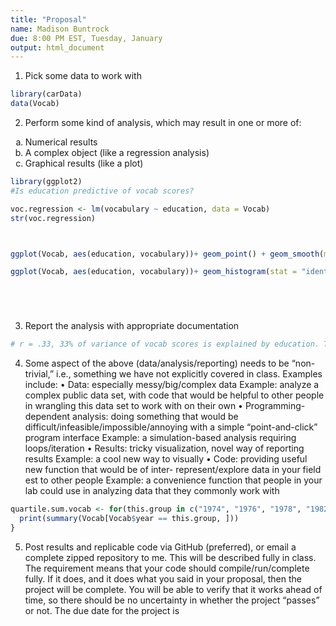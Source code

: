 ```yaml
---
title: "Proposal"
name: Madison Buntrock 
due: 8:00 PM EST, Tuesday, January
output: html_document
---
```


1. Pick some data to work with
```r
library(carData)
data(Vocab)

```

2. Perform some kind of analysis, which may result in one or
more of:
(a) Numerical results
(b) A complex object (like a regression analysis)
(c) Graphical results (like a plot)
```r
library(ggplot2)
#Is education predictive of vocab scores? 

voc.regression <- lm(vocabulary ~ education, data = Vocab)
str(voc.regression)



ggplot(Vocab, aes(education, vocabulary))+ geom_point() + geom_smooth(method = "lm")+facet_wrap(~year)

ggplot(Vocab, aes(education, vocabulary))+ geom_histogram(stat = "identity")+facet_wrap(~year)






```
3. Report the analysis with appropriate documentation
```r

# r = .33, 33% of variance of vocab scores is explained by education. This is a moderate positive correlation between education level and vocabulary scores. When grouped by year this effect is consistent. 

```

4. Some aspect of the above (data/analysis/reporting) needs to be
“non-trivial,” i.e., something we have not explicitly covered in
class. Examples include:
• Data: especially messy/big/complex data Example: analyze a complex public
data set, with code that would be
helpful to other people in wrangling
this data set to work with on their own
• Programming-dependent analysis: doing something that
would be difficult/infeasible/impossible/annoying with a
simple “point-and-click” program interface Example: a simulation-based analysis
requiring loops/iteration • Results: tricky visualization, novel way of reporting results
Example: a cool new way to visually
• Code: providing useful new function that would be of inter- represent/explore data in your field
est to other people Example: a convenience function
that people in your lab could use in
analyzing data that they commonly
work with
```r
quartile.sum.vocab <- for(this.group in c("1974", "1976", "1978", "1982", "1984", "1987", "1988", "1989", "1990", "1991", "1993", "1994", "1996", "1998", "2000", "2004",  "2006", "2008", "2010", "2012", "2014", "2016")) {
  print(summary(Vocab[Vocab$year == this.group, ])) 
}


```


5. Post results and replicable code via GitHub (preferred), or
email a complete zipped repository to me. This will be described
fully in class. The requirement means that your code
should compile/run/complete fully. If it does, and it does what
you said in your proposal, then the project will be complete.
You will be able to verify that it works ahead of time, so there
should be no uncertainty in whether the project “passes” or not.
The due date for the project is  


